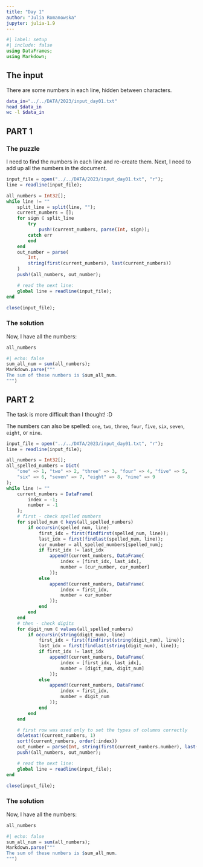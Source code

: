```yaml
---
title: "Day 1"
author: "Julia Romanowska"
jupyter: julia-1.9
---
```


```julia
#| label: setup
#| include: false
using DataFrames;
using Markdown;
```

## The input

There are some numbers in each line, hidden between characters.

```bash
data_in="../../DATA/2023/input_day01.txt"
head $data_in
wc -l $data_in
```

## PART 1

### The puzzle

I need to find the numbers in each line and re-create them. Next, I need to add
up all the numbers in the document.

```julia
input_file = open("../../DATA/2023/input_day01.txt", "r");
line = readline(input_file);

all_numbers = Int32[];
while line != ""
    split_line = split(line, "");
    current_numbers = [];
    for sign ∈ split_line
        try
            push!(current_numbers, parse(Int, sign));
        catch err
        end
    end
    out_number = parse(
        Int,
        string(first(current_numbers), last(current_numbers))
    )
    push!(all_numbers, out_number);

    # read the next line:
    global line = readline(input_file);
end

close(input_file);
```

### The solution

Now, I have all the numbers:

```julia
all_numbers
```

```julia
#| echo: false
sum_all_num = sum(all_numbers);
Markdown.parse("""
The sum of these numbers is $sum_all_num.
""")
```

## PART 2

The task is more difficult than I thought! :D

The numbers can also be spelled: `one`, `two`, `three`, `four`, `five`, `six`,
`seven`, `eight`, or `nine`.

```julia
input_file = open("../../DATA/2023/input_day01.txt", "r");
line = readline(input_file);

all_numbers = Int32[];
all_spelled_numbers = Dict(
    "one" => 1, "two" => 2, "three" => 3, "four" => 4, "five" => 5,
    "six" => 6, "seven" => 7, "eight" => 8, "nine" => 9
);
while line != ""
    current_numbers = DataFrame(
        index = -1;
        number = -1
    );
    # first - check spelled numbers
    for spelled_num ∈ keys(all_spelled_numbers)
        if occursin(spelled_num, line)
            first_idx = first(findfirst(spelled_num, line));
            last_idx = first(findlast(spelled_num, line));
            cur_number = all_spelled_numbers[spelled_num];
            if first_idx != last_idx
                append!(current_numbers, DataFrame(
                    index = [first_idx, last_idx],
                    number = [cur_number, cur_number]
                ));
            else
                append!(current_numbers, DataFrame(
                    index = first_idx,
                    number = cur_number
                ));
            end
        end
    end
    # then - check digits
    for digit_num ∈ values(all_spelled_numbers)
        if occursin(string(digit_num), line)
            first_idx = first(findfirst(string(digit_num), line));
            last_idx = first(findlast(string(digit_num), line));
            if first_idx != last_idx
                append!(current_numbers, DataFrame(
                    index = [first_idx, last_idx],
                    number = [digit_num, digit_num]
                ));
            else
                append!(current_numbers, DataFrame(
                    index = first_idx,
                    number = digit_num
                ));
            end
        end
    end

    # first row was used only to set the types of columns correctly
    deleteat!(current_numbers, 1)
    sort!(current_numbers, order(:index))
    out_number = parse(Int, string(first(current_numbers.number), last(current_numbers.number)))
    push!(all_numbers, out_number);

    # read the next line:
    global line = readline(input_file);
end

close(input_file);
```

### The solution

Now, I have all the numbers:

```julia
all_numbers
```

```julia
#| echo: false
sum_all_num = sum(all_numbers);
Markdown.parse("""
The sum of these numbers is $sum_all_num.
""")
```
